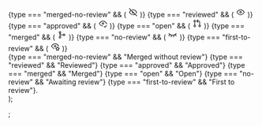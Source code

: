   <div style={{ display: "flex", gap: 10, marginBottom: 10 }}>
    <div
      style={{
        background: "#25262b",
        border: "1px solid #373a40",
        borderRadius: "4px",
        width: 28,
        height: 28,
        display: "flex",
        alignItems: "center",
        justifyContent: "center",
        color,
      }}
    >
      {type === "merged-no-review" && (
        <svg
          xmlns="http://www.w3.org/2000/svg"
          width="20"
          height="20"
          viewBox="0 0 24 24"
          fill="none"
          stroke="currentColor"
          stroke-width="1.5"
          stroke-linecap="round"
          stroke-linejoin="round"
          class="tabler-icon tabler-icon-eye-off"
        >
          <path d="M10.585 10.587a2 2 0 0 0 2.829 2.828"></path>
          <path d="M16.681 16.673a8.717 8.717 0 0 1 -4.681 1.327c-3.6 0 -6.6 -2 -9 -6c1.272 -2.12 2.712 -3.678 4.32 -4.674m2.86 -1.146a9.055 9.055 0 0 1 1.82 -.18c3.6 0 6.6 2 9 6c-.666 1.11 -1.379 2.067 -2.138 2.87"></path>
          <path d="M3 3l18 18"></path>
        </svg>
      )}
      {type === "reviewed" && (
        <svg
          xmlns="http://www.w3.org/2000/svg"
          width="20"
          height="20"
          viewBox="0 0 24 24"
          fill="none"
          stroke="currentColor"
          stroke-width="1.5"
          stroke-linecap="round"
          stroke-linejoin="round"
          class="tabler-icon tabler-icon-eye"
        >
          <path d="M10 12a2 2 0 1 0 4 0a2 2 0 0 0 -4 0"></path>
          <path d="M21 12c-2.4 4 -5.4 6 -9 6c-3.6 0 -6.6 -2 -9 -6c2.4 -4 5.4 -6 9 -6c3.6 0 6.6 2 9 6"></path>
        </svg>
      )}
      {type === "approved" && (
        <svg
          xmlns="http://www.w3.org/2000/svg"
          width="20"
          height="20"
          viewBox="0 0 24 24"
          fill="none"
          stroke="currentColor"
          stroke-width="1.5"
          stroke-linecap="round"
          stroke-linejoin="round"
          class="tabler-icon tabler-icon-eye-check"
        >
          <path d="M10 12a2 2 0 1 0 4 0a2 2 0 0 0 -4 0"></path>
          <path d="M11.102 17.957c-3.204 -.307 -5.904 -2.294 -8.102 -5.957c2.4 -4 5.4 -6 9 -6c3.6 0 6.6 2 9 6a19.5 19.5 0 0 1 -.663 1.032"></path>
          <path d="M15 19l2 2l4 -4"></path>
        </svg>
      )}
      {type === "open" && (
        <svg
          xmlns="http://www.w3.org/2000/svg"
          width="20"
          height="20"
          viewBox="0 0 24 24"
          fill="none"
          stroke="currentColor"
          stroke-width="1.5"
          stroke-linecap="round"
          stroke-linejoin="round"
          class="tabler-icon tabler-icon-git-pull-request"
        >
          <path d="M6 18m-2 0a2 2 0 1 0 4 0a2 2 0 1 0 -4 0"></path>
          <path d="M6 6m-2 0a2 2 0 1 0 4 0a2 2 0 1 0 -4 0"></path>
          <path d="M18 18m-2 0a2 2 0 1 0 4 0a2 2 0 1 0 -4 0"></path>
          <path d="M6 8l0 8"></path>
          <path d="M11 6h5a2 2 0 0 1 2 2v8"></path>
          <path d="M14 9l-3 -3l3 -3"></path>
        </svg>
      )}
      {type === "merged" && (
        <svg
          xmlns="http://www.w3.org/2000/svg"
          width="20"
          height="20"
          viewBox="0 0 24 24"
          fill="none"
          stroke="currentColor"
          stroke-width="1.5"
          stroke-linecap="round"
          stroke-linejoin="round"
          class="tabler-icon tabler-icon-git-merge"
        >
          <path d="M7 18m-2 0a2 2 0 1 0 4 0a2 2 0 1 0 -4 0"></path>
          <path d="M7 6m-2 0a2 2 0 1 0 4 0a2 2 0 1 0 -4 0"></path>
          <path d="M17 12m-2 0a2 2 0 1 0 4 0a2 2 0 1 0 -4 0"></path>
          <path d="M7 8l0 8"></path>
          <path d="M7 8a4 4 0 0 0 4 4h4"></path>
        </svg>
      )}
      {type === "no-review" && (
        <svg
          xmlns="http://www.w3.org/2000/svg"
          width="20"
          height="20"
          viewBox="0 0 24 24"
          fill="none"
          stroke="currentColor"
          stroke-width="1.5"
          stroke-linecap="round"
          stroke-linejoin="round"
          class="tabler-icon tabler-icon-eye-closed"
        >
          <path d="M21 9c-2.4 2.667 -5.4 4 -9 4c-3.6 0 -6.6 -1.333 -9 -4"></path>
          <path d="M3 15l2.5 -3.8"></path>
          <path d="M21 14.976l-2.492 -3.776"></path>
          <path d="M9 17l.5 -4"></path>
          <path d="M15 17l-.5 -4"></path>
        </svg>
      )}
      {type === "first-to-review" && (
        <svg
          xmlns="http://www.w3.org/2000/svg"
          width="20"
          height="20"
          viewBox="0 0 24 24"
          fill="none"
          stroke="currentColor"
          stroke-width="1.5"
          stroke-linecap="round"
          stroke-linejoin="round"
          class="tabler-icon tabler-icon-eye-star"
        >
          <path d="M10 12a2 2 0 1 0 4 0a2 2 0 0 0 -4 0"></path>
          <path d="M9.608 17.682c-2.558 -.71 -4.76 -2.603 -6.608 -5.682c2.4 -4 5.4 -6 9 -6c3.6 0 6.6 2 9 6"></path>
          <path d="M17.8 20.817l-2.172 1.138a.392 .392 0 0 1 -.568 -.41l.415 -2.411l-1.757 -1.707a.389 .389 0 0 1 .217 -.665l2.428 -.352l1.086 -2.193a.392 .392 0 0 1 .702 0l1.086 2.193l2.428 .352a.39 .39 0 0 1 .217 .665l-1.757 1.707l.414 2.41a.39 .39 0 0 1 -.567 .411l-2.172 -1.138z"></path>
        </svg>
      )}
    </div>
    <div>
      {type === "merged-no-review" && "Merged without review"}
      {type === "reviewed" && "Reviewed"}
      {type === "approved" && "Approved"}
      {type === "merged" && "Merged"}
      {type === "open" && "Open"}
      {type === "no-review" && "Awaiting review"}
      {type === "first-to-review" && "First to review"}.
    </div>
  </div>
);

;
